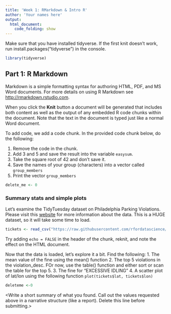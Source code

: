 ```yaml
---
title: 'Week 1: RMarkdown & Intro R'
author: 'Your names here'
output: 
  html_document:
    code_folding: show
---
```


Make sure that you have installed tidyverse. If the first knit doesn't work, run install.packages("tidyverse") in the console.

```r
library(tidyverse)
```

## Part 1: R Markdown

Markdown is a simple formatting syntax for authoring HTML, PDF, and MS Word documents. For more details on using R Markdown see <http://rmarkdown.rstudio.com>.

When you click the **Knit** button a document will be generated that includes both content as well as the output of any embedded R code chunks within the document. Note that the text in the document is typed just like a normal Word document. 

To add code, we add a code chunk.  In the provided code chunk below, do the following:

1. Remove the code in the chunk.
2. Add 3 and 5 and save the result into the variable `easysum`.
3. Take the square root of 42 and don't save it.
4. Save the names of your group (characters) into a vector called `group_members`
5. Print the vector `group_members`

```r
delete_me <- 0
```

### Summary stats and simple plots


Let's examine the TidyTuesday dataset on Philadelphia Parking Violations.  Please visit this [website](https://github.com/rfordatascience/tidytuesday/tree/master/data/2019/2019-12-03) for more information about the data. This is a HUGE dataset, so it will take some time to load.



```r
tickets <- read_csv("https://raw.githubusercontent.com/rfordatascience/tidytuesday/master/data/2019/2019-12-03/tickets.csv")

```

Try adding `echo = FALSE` in the header of the chunk, reknit, and note the effect on the HTML document.


Now that the data is loaded, let's explore it a bit. Find the following:
1. The mean value of the fine using the mean() function
2. The top 5 violations in the violation_desc. FOr now, use the table() function and either sort or scan the table for the top 5.
3. The fine for "EXCESSIVE IDLING" 
4. A scatter plot of lat/lon using the following function `plot(tickets$lat, tickets$lon)`

```r
deleteme <-0
```

<Write a short summary of what you found. Call out the values requested above in a narrative structure (like a report).  Delete this line before submitting.>
